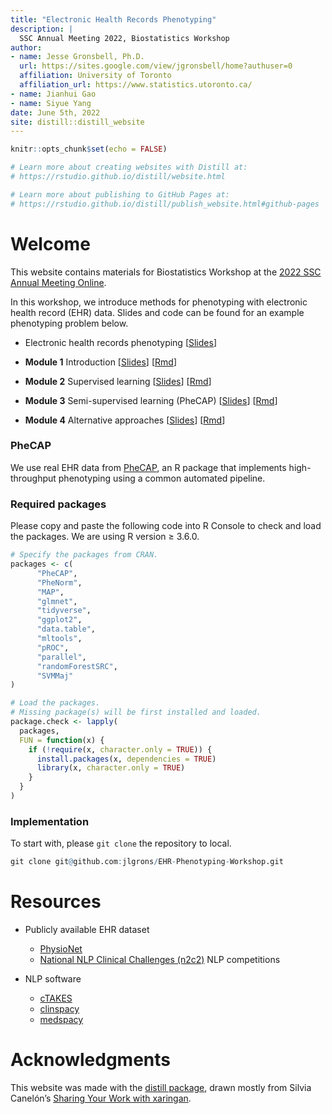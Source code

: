 ```yaml
---
title: "Electronic Health Records Phenotyping"
description: |
  SSC Annual Meeting 2022, Biostatistics Workshop
author: 
- name: Jesse Gronsbell, Ph.D.
  url: https://sites.google.com/view/jgronsbell/home?authuser=0
  affiliation: University of Toronto
  affiliation_url: https://www.statistics.utoronto.ca/
- name: Jianhui Gao
- name: Siyue Yang
date: June 5th, 2022
site: distill::distill_website
---
```


```r
knitr::opts_chunk$set(echo = FALSE)

# Learn more about creating websites with Distill at:
# https://rstudio.github.io/distill/website.html

# Learn more about publishing to GitHub Pages at:
# https://rstudio.github.io/distill/publish_website.html#github-pages
```

# Welcome

This website contains materials for Biostatistics Workshop at the [2022 SSC Annual Meeting Online](https://ssc.ca/en/meetings/annual/2022-annual-meeting). 

In this workshop, we introduce methods for phenotyping with electronic health record (EHR) data.  Slides and code can be found for an example phenotyping problem below.

- Electronic health records phenotyping [[Slides]()]

- **Module 1** Introduction [[Slides](https://github.com/jlgrons/EHR-Phenotyping-Workshop/blob/main/module1/module1_slides.pdf)] [[Rmd](https://github.com/jlgrons/EHR-Phenotyping-Workshop/blob/main/module1/module1_slides.Rmd)]

- **Module 2** Supervised learning [[Slides](https://github.com/jlgrons/EHR-Phenotyping-Workshop/blob/main/module2/module2_slides.pdf)] [[Rmd](https://github.com/jlgrons/EHR-Phenotyping-Workshop/blob/main/module2/module2_slides.Rmd)]

- **Module 3** Semi-supervised learning (PheCAP)  [[Slides](https://github.com/jlgrons/EHR-Phenotyping-Workshop/blob/main/module3/module3_slides.pdf)] [[Rmd](https://github.com/jlgrons/EHR-Phenotyping-Workshop/blob/main/module3/module3_slides.Rmd)]

- **Module 4** Alternative approaches  [[Slides](https://github.com/jlgrons/EHR-Phenotyping-Workshop/blob/main/module4/module4_slides.pdf)] [[Rmd](https://github.com/jlgrons/EHR-Phenotyping-Workshop/blob/main/module4/module4_slides.Rmd)]



### PheCAP

We use real EHR data from [PheCAP](https://celehs.github.io/PheCAP/), an R package that implements high-throughput phenotyping using a common automated pipeline. 

### Required packages

Please copy and paste the following code into R Console to check and load the packages. We are using R version $\geq$ 3.6.0.

```r
# Specify the packages from CRAN.
packages <- c(
	  "PheCAP",     
	  "PheNorm",  
	  "MAP", 
	  "glmnet",     
	  "tidyverse",  
	  "ggplot2",  
	  "data.table", 
	  "mltools",  
	  "pROC",
	  "parallel",
	  "randomForestSRC",
	  "SVMMaj"
)

# Load the packages.
# Missing package(s) will be first installed and loaded.  
package.check <- lapply(
  packages,
  FUN = function(x) {
    if (!require(x, character.only = TRUE)) {
      install.packages(x, dependencies = TRUE)
      library(x, character.only = TRUE)
    }
  }
)
```

### Implementation

To start with, please `git clone` the repository to local. 

```r
git clone git@github.com:jlgrons/EHR-Phenotyping-Workshop.git
```


# Resources

- Publicly available EHR dataset

  - [PhysioNet](https://physionet.org/)
  - [National NLP Clinical Challenges (n2c2)](https://n2c2.dbmi.hms.harvard.edu/) NLP competitions
  
- NLP software
  - [cTAKES](https://ctakes.apache.org/)
  - [clinspacy](https://github.com/ML4LHS/clinspacy)
  - [medspacy](https://github.com/medspacy/medspacy)
  

# Acknowledgments {.appendix}

This website was made with the [distill package](https://rstudio.github.io/distill/), drawn mostly from Silvia Canelón’s [Sharing Your Work with xaringan](https://spcanelon.github.io/xaringan-basics-and-beyond/). 
